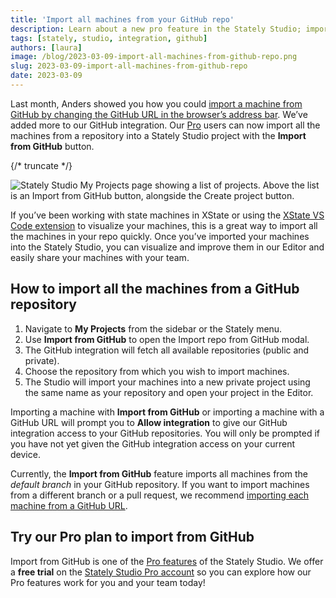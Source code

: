 ```yaml
---
title: 'Import all machines from your GitHub repo'
description: Learn about a new pro feature in the Stately Studio; importing all your machines from a GitHub repo.
tags: [stately, studio, integration, github]
authors: [laura]
image: /blog/2023-03-09-import-all-machines-from-github-repo.png
slug: 2023-03-09-import-all-machines-from-github-repo
date: 2023-03-09
---
```


Last month, Anders showed you how you could [import a machine from GitHub by changing the GitHub URL in the browser’s address bar](../../docs/assets/blog/2023-02-06-github-import-machines/index.mdx). We’ve added more to our GitHub integration. Our [Pro](https://stately.ai/pricing) users can now import all the machines from a repository into a Stately Studio project with the **Import from GitHub** button.

{/* truncate */}

![Stately Studio My Projects page showing a list of projects. Above the list is an Import from GitHub button, alongside the Create project button.](2023-03-09-import-all-machines-from-github-repo-button.png)

If you’ve been working with state machines in XState or using the [XState VS Code extension](https://marketplace.visualstudio.com/items?itemName=statelyai.stately-vscode) to visualize your machines, this is a great way to import all the machines in your repo quickly. Once you’ve imported your machines into the Stately Studio, you can visualize and improve them in our Editor and easily share your machines with your team.

## How to import all the machines from a GitHub repository

1. Navigate to **My Projects** from the sidebar or the Stately menu.
2. Use **Import from GitHub** to open the Import repo from GitHub modal.
3. The GitHub integration will fetch all available repositories (public and private).
4. Choose the repository from which you wish to import machines.
5. The Studio will import your machines into a new private project using the same name as your repository and open your project in the Editor.

Importing a machine with **Import from GitHub** or importing a machine with a GitHub URL will prompt you to **Allow integration** to give our GitHub integration access to your GitHub repositories. You will only be prompted if you have not yet given the GitHub integration access on your current device.

Currently, the **Import from GitHub** feature imports all machines from the _default branch_ in your GitHub repository. If you want to import machines from a different branch or a pull request, we recommend [importing each machine from a GitHub URL](../../docs/assets/blog/2023-02-06-github-import-machines/index.mdx).

## Try our Pro plan to import from GitHub

Import from GitHub is one of the [Pro features](https://stately.ai/docs/studio-pro-plan) of the Stately Studio. We offer a **free trial** on the [Stately Studio Pro account](https://stately.ai/pricing) so you can explore how our Pro features work for you and your team today!
